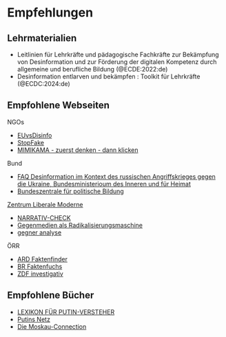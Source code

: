 # Empfehlungen {.unnumbered}

## Lehrmaterialien

- Leitlinien für Lehrkräfte und pädagogische Fachkräfte zur Bekämpfung von Desinformation und zur Förderung der digitalen Kompetenz durch allgemeine und berufliche Bildung (@ECDE:2022:de)
- Desinformation entlarven und bekämpfen : Toolkit für Lehrkräfte (@ECDC:2024:de)

## Empfohlene Webseiten

NGOs

- [EUvsDisinfo](https://euvsdisinfo.eu/ukraine/)
- [StopFake](https://www.stopfake.org/de)
- [MIMIKAMA - zuerst denken - dann klicken](https://www.mimikama.org/)


Bund

- [FAQ Desinformation im Kontext des russischen Angriffskrieges gegen die Ukraine, Bundesministerioum des Inneren und für Heimat](https://www.bmi.bund.de/SharedDocs/faqs/DE/themen/heimat/desinformation/faq-liste-desinformation.html)  <!-- [](https://www.demokratie-leben.de) -->
- [Bundeszentrale für politische Bildung](https://www.bpb.de/themen/medien-journalismus/digitale-desinformation/)

[Zentrum Liberale Moderne](https://libmod.de/)

- [NARRATIV-CHECK](https://libmod.de/narrativcheck/)
- [Gegenmedien als Radikalisierungsmaschine](https://gegenmedien.info/)
- [gegner analyse](https://gegneranalyse.de/)

ÖRR

- [ARD Faktenfinder](https://www.tagesschau.de/faktenfinder)
- [BR Faktenfuchs](https://www.br.de/nachrichten/faktenfuchs-faktencheck,QzSIzl3)
- [ZDF investigativ](https://www.zdf.de/nachrichten/thema/zdf-investigativ-100.html)


## Empfohlene Bücher

- [LEXIKON FÜR PUTIN-VERSTEHER](https://www.edition-fototapeta-shop.de/p/lexikon-fuer-putin-versteher)
- [Putins Netz](https://de.wikipedia.org/wiki/Putins_Netz)
- [Die Moskau-Connection](https://de.wikipedia.org/wiki/Die_Moskau-Connection)
